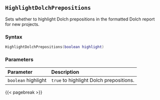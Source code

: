 ## `HighlightDolchPrepositions`

Sets whether to highlight Dolch prepositions in the formatted Dolch report for new projects.

### Syntax {-}

``` .lua
HighlightDolchPrepositions(boolean highlight)
```

### Parameters {-}

**Parameter** | **Description**
| :-- | :-- |
|`boolean` highlight | `true` to highlight Dolch prepositions. |

{{< pagebreak >}}